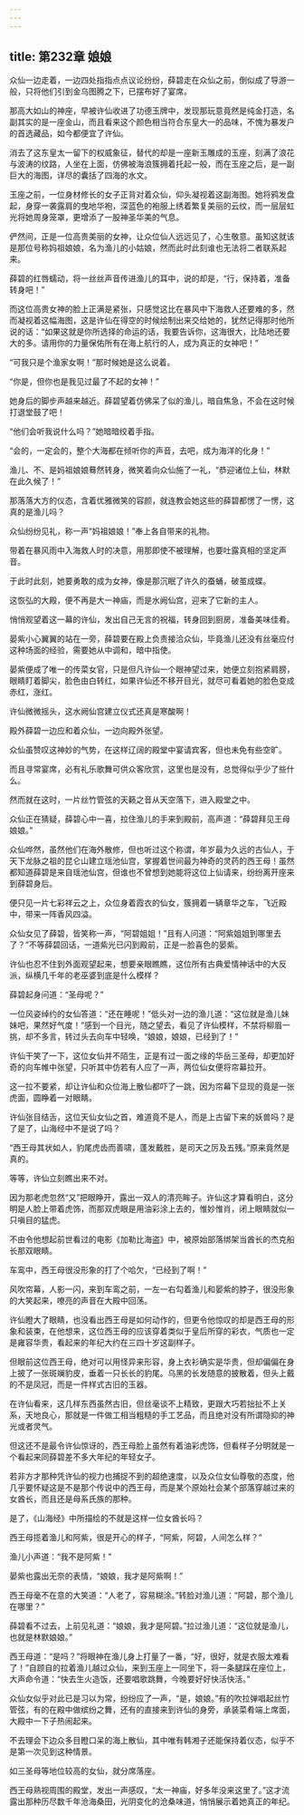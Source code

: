 ```yaml
---
---
---
```

title: 第232章 娘娘
---





众仙一边走着，一边四处指指点点议论纷纷，薛碧走在众仙之前，倒似成了导游一般，只将他们引到金乌图腾之下，已摆布好了宴席。

那高大如山的神座，早被许仙收进了功德玉牌中，发现那玩意竟然是纯金打造，名副其实的是一座金山，而且看来这个颜色相当符合东皇大一的品味，不愧为暴发户的首选藏品，如今都便宜了许仙。

消去了这东皇太一留下的权威象征，替代的却是一座新玉雕成的玉座，刻满了浪花与波涛的纹路，人坐在上面，仿佛被海浪簇拥着托起一般，而在玉座之后，是一副巨大的海图，详尽的囊括了四海的水文。

玉座之前，一位身材修长的女子正背对着众仙，仰头凝视着这副海图。她将鸦发盘起，身穿一袭露肩的曳地华袍，深蓝色的袍服上绣着繁复美丽的云纹，而一层层虹光将她周身笼罩，更增添了一股神圣华美的气息。

俨然间，正是一位高贵美丽的女神，让众位仙人远远见了，心生敬意。虽知这就该是那位号称妈祖娘娘，名为渔儿的小姑娘，然而此时此刻谁也无法将二者联系起来。

薛碧的红唇蠕动，将一丝丝声音传进渔儿的耳中，说的却是，“行，保持着，准备转身吧！”

而这位高贵女神的脸上正满是紧张，只感觉这比在暴风中下海救人还要难的多，然而凝视着这幅海图，这是许仙在得空的时候绘制出来交给她的，犹然记得那时他所说的话：“如果这就是你所选择的命运的话，我要告诉你，这海很大，比陆地还要大的多。请用你的力量保佑所有在海上航行的人，成为真正的女神吧！”

“可我只是个渔家女啊！”那时候她是这么说着。

“你是，但你也是我见过最了不起的女神！”

她身后的脚步声越来越近。薛碧望着仿佛呆了似的渔儿，暗自焦急，不会在这时候打退堂鼓了吧！

“他们会听我说什么吗？”她暗暗绞着手指。

“会的，一定会的，整个大海都在倾听你的声音，去吧，成为海洋的化身！”

渔儿、不、是妈祖娘娘蓦然转身，微笑着向众仙施了一礼，“恭迎诸位上仙，林默在此久候了！”

那落落大方的仪态，含着优雅微笑的容颜，就连教会她这些的薛碧都愣了一愣，这真的是渔儿吗？

众仙纷纷见礼，称一声“妈祖娘娘！”奉上各自带来的礼物。

带着在暴风雨中入海救人时的决意，用那即使不被理解，也要吐露真相的坚定声音。

于此时此刻，她要勇敢的成为女神，像是那沉眠了许久的蚕蛹，破茧成蝶。

这恢弘的大殿，便不再是大一神庙，而是水阙仙宫，迎来了它新的主人。

悄悄观望着这一幕的许仙，发出自己无言的祝福，转身回到厨房，准备美味佳肴。

晏紫小心翼翼的站在一旁，薛碧要在殿上负责接洽众仙，毕竟渔儿还没有丝毫应付这种场面的经验，需要她从中调和，暗中指使。

晏紫便成了唯一的传菜女官，只是但凡许仙一个眼神望过来，她便立刻抱紧肩膀，眼睛盯着脚尖，脸色由白转红，如果许仙还不移开目光，就尽可看着她的脸色变成赤红，涨红。

许仙微微摇头，这水阙仙宫建立仪式还真是寒酸啊！

殿外薛碧一边应和着众仙，一边向殿外张望。

众仙虽赞叹这神妙的气势，在这样辽阔的殿堂中宴请宾客，但也未免有些空旷。

而且寻常宴席，必有礼乐歌舞可供众客欣赏，这里也是没有，总觉得似乎少了些什么。

然而就在这时，一片丝竹管弦的天籁之音从天空落下，进入殿堂之中。

众仙正在猜疑，薛碧心中一喜，拉住渔儿的手来到殿前，高声道：“薛碧拜见王母娘娘。”

众仙哗然，虽然他们在海外散修，但也听过这个称谓，年岁最为久远的古仙人，于天下龙脉之祖的昆仑山建立瑶池仙宫，掌握着世间最为神奇的灵药的西王母！虽然都知道薛碧是来自瑶池仙宫，但谁也不曾想到她能将这位上仙请来，纷纷离开座来到薛碧身后。

便只见一片七彩祥云之上，众位身着霞衣的仙女，簇拥着一辆章华之车，飞近殿中，带来一阵香风四溢。

众仙女见了薛碧，皆笑称一声，“阿碧姐姐！”且有人问道：“阿紫姐姐到哪里去了？”不等薛碧回话，一道紫光已闪到殿前，正是一脸喜色的晏紫。

许仙也忍不住到外面观望起来，想要亲眼瞧瞧，这位所有古典爱情神话中的大反派，纵横几千年的老巫婆到底是什么模样？

薛碧起身问道：“圣母呢？”

一位风姿绰约的女仙答道：“还在睡呢！”低头对一边的渔儿道：“这位就是渔儿妹妹吧，果然好气度！”感到一个目光，随之望去，看见了许仙模样，不禁将柳眉一挑，却不多言，转过头去向车中轻唤，“娘娘，娘娘，已经到了！”

许仙干笑了一下，这位女仙并不陌生，正是有过一面之缘的华岳三圣母，却更加好奇的向车帷中张望，只听其中仿若有人应了一声，两位仙女便将帘幕拉开。

这一拉不要紧，却让许仙和众位海上散仙都吓了一跳，因为帘幕下显现的竟是一张虎面，圆睁着一对眼睛。

许仙张目结舌，这位天仙女仙之首，难道竟不是人，而是上古留下来的妖兽吗？是了是了，山海经中不是说了吗？

“西王母其状如人，豹尾虎齿而善啸，蓬发戴胜，是司天之厉及五残。”原来竟然是真的。

等等，许仙立刻瞧出来不对。

因为那老虎忽然“又”把眼睁开，露出一双人的清亮眸子。许仙这才算看明白，这分明是人脸上带着虎饰，而那双虎眼是用油彩涂上去的，惟妙惟肖，闭上眼睛就似一只嗔目的猛虎。

不由令他想起前世看过的电影《加勒比海盗》中，被原始部落绑架当酋长的杰克船长那双眼睛。

车鸾中，西王母很没形象的打了个哈欠，“已经到了啊！”

风吹帘幕，人影一闪，来到车鸾之前，一左一右勾着渔儿和晏紫的脖子，很没形象的大笑起来，嘹亮的声音在大殿中回荡。

许仙瞪大了眼睛，也没看出西王母是如何动作的，但更令他惊叹的却是西王母的形象和装束，在他想来，这位西王母的应该穿着类似于皇后所穿的彩衣，气质也一定是雍容华贵，看起来的年纪大约在三四十岁这副样子。

但眼前这位西王母，绝对可以用怪异来形容，身上衣衫确实是华贵，但却偏偏在身上披了一张斑斓豹皮，垂着一只长长的豹尾。乌黑的长发随意的披散着，但头上戴的不是凤冠，而是一件样式古旧的玉器。

在许仙看来，这几样东西虽然古旧，但丝毫谈不上精致，更跟大巧若拙扯不上关系，天地良心，那就是一件做工相当粗糙的手工艺品，而且绝对没有所谓隐抑的神光或者灵气。

但这还不是最令许仙惊讶的，西王母脸上虽然有着油彩虎饰，但看样子分明就是一个看起来同薛碧差不多大年纪的年轻女子。

若非方才那种凭许仙的视力也捕捉不到的超绝速度，以及众位女仙尊敬的态度，他几乎要怀疑这是不是那个传说中的西王母，而是某个原始社会某个部落穿越过来的女酋长，而且还是母系氏族的那种。

是了，《山海经》中所描绘的不就是这样一位女酋长吗？

西王母揽着渔儿和阿紫，很是开心的样子，“阿紫，阿碧，人间怎么样？”

渔儿小声道：“我不是阿紫！”

晏紫也露出无奈的表情，“娘娘，我才是阿紫啊！”

西王母毫不在意的大笑道：“人老了，容易糊涂。”转脸对渔儿道：“阿碧，那个渔儿在哪里？”

薛碧看不过去，上前见礼道：“娘娘，我才是阿碧。”拉过渔儿道：“这位就是渔儿，也就是林默娘娘。”

西王母道：“是吗？”将眼神在渔儿身上打量了一番，“好，很好，就是衣服太难看了！”自顾自的拉着渔儿越过众仙，来到玉座上一同坐下，将一条腿踩在座位上，大声命令道：“快去生火造饭，还要唱歌跳舞，今晚要好好快活快活。”

众仙女似乎对此已是习以为常，纷纷应了一声，“是，娘娘。”有的吹拉弹唱起丝竹管弦，有的在殿中做缤纷之舞，还有的直接来到许仙的身旁，承装菜肴端上席面，大殿中一下子热闹起来。

不去理会下边众多目瞪口呆的海上散仙，其中唯有韩湘子还能保持着仪态，似乎不是第一次见到这种情景。

如三圣母等地位较高的女仙，就分席落座。

西王母熟视周围的殿堂，发出一声感叹，“太一神庙，好多年没来这里了。”这才流露出那种历尽数千年沧海桑田，光阴变化的沧桑味道，悄悄展示着她真正的年纪。